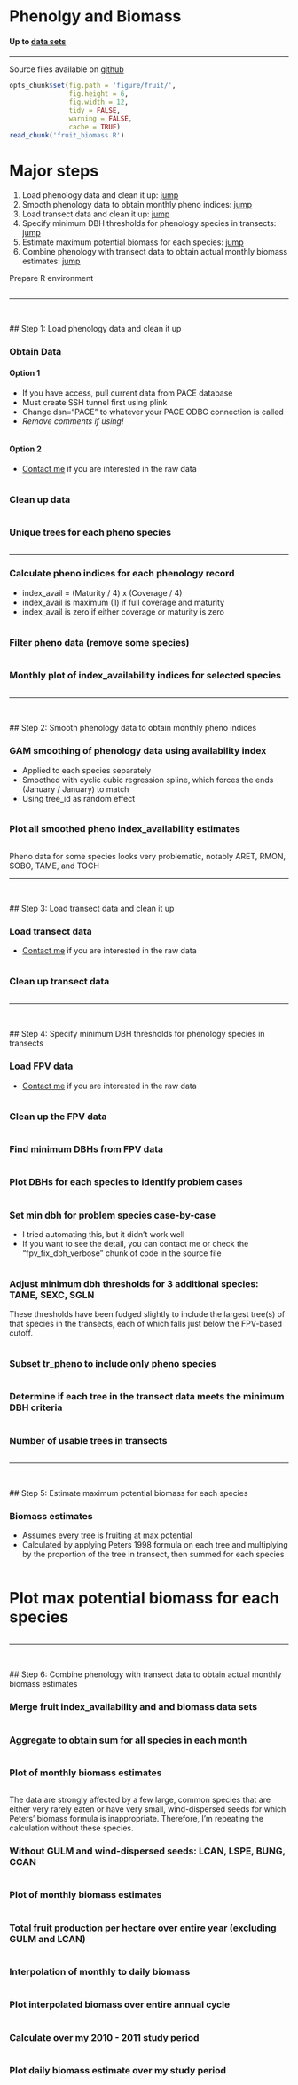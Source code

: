 Phenolgy and Biomass
==============================

#### Up to [data sets](../index.html)
******
Source files available on [github](https://github.com/camposfa/Transects)
<br>

```{r echo=FALSE}
opts_chunk$set(fig.path = 'figure/fruit/', 
               fig.height = 6, 
               fig.width = 12, 
               tidy = FALSE, 
               warning = FALSE,
               cache = TRUE)
read_chunk('fruit_biomass.R')
```

# Major steps
1. Load phenology data and clean it up: [jump](#id1)
2. Smooth phenology data to obtain monthly pheno indices: [jump](#id2)
3. Load transect data and clean it up: [jump](#id3)
4. Specify minimum DBH thresholds for phenology species in transects: [jump](#id4)
5. Estimate maximum potential biomass for each species: [jump](#id5)
6. Combine phenology with transect data to obtain actual monthly biomass estimates: [jump](#id6)

Prepare R environment
```{r workspace, message = FALSE, results = 'hide'}
```

******

<br>

<a id="id1"></a>
## Step 1: Load phenology data and clean it up

### Obtain Data

#### Option 1
- If you have access, pull current data from PACE database
- Must create SSH tunnel first using plink
- Change dsn="PACE" to whatever your PACE ODBC connection is called
- _Remove comments if using!_
```{r pheno_read_pace, eval = FALSE}
```

#### Option 2
- [Contact me](mailto:camposfa@gmail.com) if you are interested in the raw data
```{r pheno_read_csv}
```


### Clean up data
```{r pheno_clean}
```


### Unique trees for each pheno species
```{r pheno_table_count_species, cache = TRUE, echo = FALSE , results = 'asis'}
```

******

### Calculate pheno indices for each phenology record
- index_avail = (Maturity / 4) x (Coverage / 4)
- index_avail is maximum (1) if full coverage and maturity
- index_avail is zero if either coverage or maturity is zero
```{r pheno_index}
```

### Filter pheno data (remove some species)
```{r pheno_filter}
```

### Monthly plot of index_availability indices for selected species
```{r pheno_plot_index, fig.height = 12}
```

******

<br>

<a id="id2"></a>
## Step 2: Smooth phenology data to obtain monthly pheno indices

### GAM smoothing of phenology data using availability index
- Applied to each species separately
- Smoothed with cyclic cubic regression spline, which forces the ends (January / January) to match
- Using tree_id as random effect
```{r pheno_smooth}
```

### Plot all smoothed pheno index_availability estimates
```{r pheno_plot_smooth, fig.height = 12}
```

Pheno data for some species looks very problematic, notably ARET, RMON, SOBO, TAME, and TOCH

******

<br>

<a id="id3"></a>
## Step 3: Load transect data and clean it up

### Load transect data
- [Contact me](mailto:camposfa@gmail.com) if you are interested in the raw data
```{r tr_read_csv}
```

### Clean up transect data
```{r tr_clean}
```

******

<br>

<a id="id4"></a>
## Step 4: Specify minimum DBH thresholds for phenology species in transects

### Load FPV data
- [Contact me](mailto:camposfa@gmail.com) if you are interested in the raw data
```{r fpv_read_csv}
```

### Clean up the FPV data
```{r fpv_clean}
```

### Find minimum DBHs from FPV data
```{r fpv_min_dbh}
```

### Plot DBHs for each species to identify problem cases
```{r fpv_plot_dbh}
```

### Set min dbh for problem species case-by-case
- I tried automating this, but it didn't work well
- If you want to see the detail, you can contact me or  check the "fpv_fix_dbh_verbose" chunk of code in the source file
```{r fpv_fix_dbh_brief}
```

### Adjust minimum dbh thresholds for 3 additional species: TAME, SEXC, SGLN
These thresholds have been fudged slightly to include the largest tree(s) of that species in the transects, each of which falls just below the FPV-based cutoff. 
```{r fpv_dbh_extra}
```

### Subset tr_pheno to include only pheno species
```{r tr_filter}
```

### Determine if each tree in the transect data meets the minimum DBH criteria
```{r tr_test_usable}
```

### Number of usable trees in transects
```{r tr_table_usable, cache = TRUE, echo = FALSE , results = 'asis'}
```

******

<br>

<a id="id5"></a>
## Step 5: Estimate maximum potential biomass for each species

### Biomass estimates
- Assumes every tree is fruiting at max potential
- Calculated by applying Peters 1998 formula on each tree and multiplying by the proportion of the tree in transect, then summed for each species
```{r biomass_total}
```

# Plot max potential biomass for each species
```{r biomass_plot_max}
```

******

<br>

<a id="id6"></a>
## Step 6: Combine phenology with transect data to obtain actual monthly biomass estimates

### Merge fruit index_availability and and biomass data sets
```{r biomass_available1}
```

### Aggregate to obtain sum for all species in each month
```{r biomass_monthly1}
```

### Plot of monthly biomass estimates
```{r biomass_plot_monthly1}
```

The data are strongly affected by a few large, common species that are either very rarely eaten or have very small, wind-dispersed seeds for which Peters' biomass formula is inappropriate. Therefore, I'm repeating the calculation without these species.

### Without GULM and wind-dispersed seeds: LCAN, LSPE, BUNG, CCAN
```{r biomass_available2}
```

### Plot of monthly biomass estimates
```{r biomass_plot_monthly2}
```

### Total fruit production per hectare over entire year (excluding GULM and LCAN)
```{r biomass_sum}
```

### Interpolation of monthly to daily biomass
```{r bioimass_interpolation}
```

### Plot interpolated biomass over entire annual cycle
```{r biomass_interpolation_plot}
```

### Calculate over my 2010 - 2011 study period
```{r biomass_study_period}
```

### Plot daily biomass estimate over my study period
```{r biomass_study_period_plot}
```